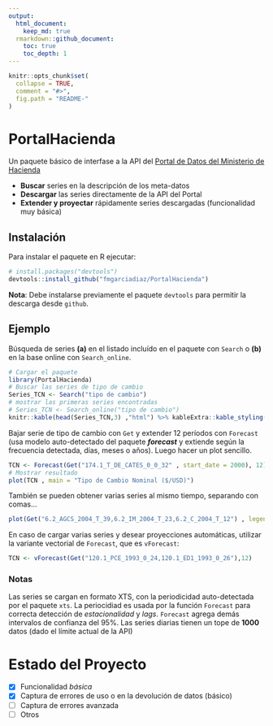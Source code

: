 ```yaml
---
output: 
  html_document:
    keep_md: true
  rmarkdown::github_document:
    toc: true
    toc_depth: 1
---
```


<!-- README.md is generated from README.Rmd. Please edit that file -->

```r
knitr::opts_chunk$set(
  collapse = TRUE,
  comment = "#>",
  fig.path = "README-"
)
```

# PortalHacienda

Un paquete básico de interfase a la API del [Portal de Datos del Ministerio de Hacienda](https://www.minhacienda.gob.ar/datos/)

- **Buscar** series en la descripción de los meta-datos
- **Descargar** las series directamente de la API del Portal
- **Extender y proyectar** rápidamente series descargadas (funcionalidad muy básica) 


## Instalación

Para instalar el paquete en R ejecutar:

```r
# install.packages("devtools")
devtools::install_github("fmgarciadiaz/PortalHacienda")
```

**Nota**: Debe instalarse previamente el paquete `devtools` para permitir la descarga desde `github`.

## Ejemplo

Búsqueda de series **(a)** en el listado incluído en el paquete con `Search` o **(b)** en la base online con 
`Search_online`.

```r
# Cargar el paquete
library(PortalHacienda)
# Buscar las series de tipo de cambio
Series_TCN <- Search("tipo de cambio")         
# mostrar las primeras series encontradas
# Series_TCN <- Search_online("tipo de cambio")         
knitr::kable(head(Series_TCN,3) ,"html") %>% kableExtra::kable_styling(font_size = 7)    
```

Bajar serie de tipo de cambio con `Get` y extender 12 períodos con `Forecast` (usa modelo auto-detectado del paquete ***forecast*** y extiende según la frecuencia detectada, días, meses o años). 
Luego hacer un plot sencillo.


```r

TCN <- Forecast(Get("174.1_T_DE_CATES_0_0_32" , start_date = 2000), 12)       
# Mostrar resultado
plot(TCN , main = "Tipo de Cambio Nominal ($/USD)")
```

También se pueden obtener varias series al mismo tiempo, separando con comas...

```r
plot(Get("6.2_AGCS_2004_T_39,6.2_IM_2004_T_23,6.2_C_2004_T_12") , legend.loc = "topleft" , main = "VAB sectorial ($ de 2004)")
```

En caso de cargar varias series y desear proyecciones automáticas, utilizar la
variante vectorial de `Forecast`, que es `vForecast`:

```r
TCN <- vForecast(Get("120.1_PCE_1993_0_24,120.1_ED1_1993_0_26"),12)
```

### Notas
Las series se cargan en formato XTS, con la periodicidad auto-detectada por el paquete `xts`.
La periocidiad es usada por la función `Forecast` para correcta detección de *estacionalidad* y *lags*. `Forecast` agrega demás intervalos de confianza del 95%.
Las series diarias tienen un tope de **1000** datos (dado el límite actual de la API)

# Estado del Proyecto

- [x] Funcionalidad *básica*
- [x] Captura de errores de uso o en la devolución de datos (básico)
- [ ] Captura de errores avanzada
- [ ] Otros
